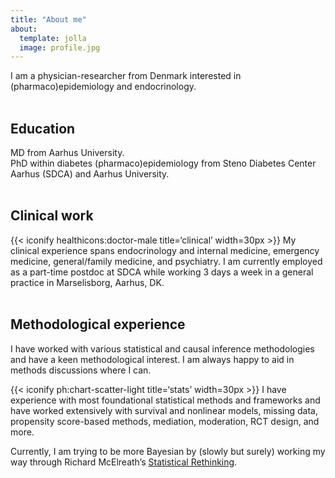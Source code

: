 ```yaml
---
title: "About me"
about:
  template: jolla
  image: profile.jpg
---
```


I am a physician-researcher from Denmark interested in (pharmaco)epidemiology and endocrinology. 
\
\

## Education
  
MD from Aarhus University.   
PhD within diabetes (pharmaco)epidemiology from Steno Diabetes Center Aarhus (SDCA) and Aarhus University.
\
\

## Clinical work

{{< iconify healthicons:doctor-male title='clinical' width=30px >}}
My clinical experience spans endocrinology and internal medicine, emergency medicine, general/family medicine, and psychiatry.
I am currently employed as a part-time postdoc at SDCA while working 3 days a week in a general practice in Marselisborg, Aarhus, DK.
\
\

## Methodological experience

I have worked with various statistical and causal inference methodologies and have a keen methodological interest. I am always happy to aid in methods discussions where I can.

{{< iconify ph:chart-scatter-light title='stats' width=30px >}}
I have experience with most foundational statistical methods and frameworks and have worked extensively with survival and nonlinear models, missing data, propensity score-based methods, mediation, moderation, RCT design, and more.

Currently, I am trying to be more Bayesian by (slowly but surely) working my way through Richard McElreath's <a href="https://xcelab.net/rm/">Statistical Rethinking</a>.
